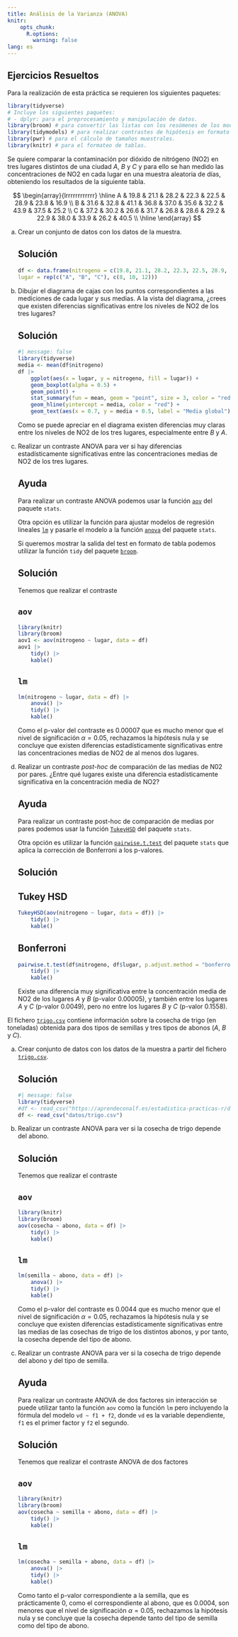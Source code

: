 ```yaml
---
title: Análisis de la Varianza (ANOVA)
knitr: 
    opts_chunk: 
      R.options:
        warning: false
lang: es
---
```


## Ejercicios Resueltos

Para la realización de esta práctica se requieren los siguientes paquetes:

```r
library(tidyverse)
# Incluye los siguientes paquetes:
# - dplyr: para el preprocesamiento y manipulación de datos.
library(broom) # para convertir las listas con los resúmenes de los modelos de regresión a formato organizado.
library(tidymodels) # para realizar contrastes de hipótesis en formato tidy.
library(pwr) # para el cálculo de tamaños muestrales.
library(knitr) # para el formateo de tablas.
```

:::{#exr-anova-un-factor-contaminacion}
Se quiere comparar la contaminación por dióxido de nitrógeno (NO2) en tres lugares distintos de una ciudad $A$, $B$ y $C$ y para ello se han medido las concentraciones de NO2 en cada lugar en una muestra aleatoria de días, obteniendo los resultados de la siguiente tabla.

$$
\begin{array}{lrrrrrrrrrrrr}
\hline
A & 19.8 & 21.1 & 28.2 & 22.3 & 22.5 & 28.9 & 23.8 & 16.9 \\
B & 31.6 & 32.8 & 41.1 & 36.8 & 37.0 & 35.6 & 32.2 & 43.9 & 37.5 & 25.2 \\
C & 37.2 & 30.2 & 26.6 & 31.7 & 26.8 & 28.6 & 29.2 & 22.9 & 38.0 & 33.9 & 26.2 & 40.5 \\
\hline
\end{array}
$$

a.  Crear un conjunto de datos con los datos de la muestra.

    :::{.callout-tip collapse="true"}
    ## Solución

    ```r
    df <- data.frame(nitrogeno = c(19.8, 21.1, 28.2, 22.3, 22.5, 28.9, 23.8, 16.9, 31.6, 32.8, 41.1, 36.8, 37.0, 35.6, 32.2, 43.9, 37.5, 25.2, 37.2, 30.2, 26.6, 31.7, 26.8, 28.6, 29.2, 22.9, 38.0, 33.9, 26.2, 40.5),
    lugar = rep(c("A", "B", "C"), c(8, 10, 12)))
    ```
    :::

a.  Dibujar el diagrama de cajas con los puntos correspondientes a las mediciones de cada lugar y sus medias. A la vista del diagrama, ¿crees que existen diferencias significativas entre los niveles de NO2 de los tres lugares?

    :::{.callout-tip collapse="true"}
    ## Solución
    
    ```r
    #| message: false
    library(tidyverse)
    media <- mean(df$nitrogeno)
    df |> 
        ggplot(aes(x = lugar, y = nitrogeno, fill = lugar)) +
        geom_boxplot(alpha = 0.5) +
        geom_point() + 
        stat_summary(fun = mean, geom = "point", size = 3, color = "red") +
        geom_hline(yintercept = media, color = "red") +
        geom_text(aes(x = 0.7, y = media + 0.5, label = "Media global") )
    ```

    Como se puede apreciar en el diagrama existen diferencias muy claras entre los niveles de NO2 de los tres lugares, especialmente entre $B$ y $A$.
    :::

a.  Realizar un contraste ANOVA para ver si hay diferencias estadísticamente significativas entre las concentraciones medias de NO2 de los tres lugares.

    :::{.callout-note collapse="true"}
    ## Ayuda
    Para realizar un contraste ANOVA podemos usar la función [`aov`](https://rdrr.io/r/stats/aov.html) del paquete `stats`.

    Otra opción es utilizar la función para ajustar modelos de regresión lineales [`lm`](https://www.rdocumentation.org/packages/stats/versions/3.6.2/topics/lm) y pasarle el modelo a la función [`anova`](https://rdrr.io/r/stats/anova.html) del paquete `stats`.

    Si queremos mostrar la salida del test en formato de tabla podemos utilizar la función `tidy` del paquete [`broom`](https://broom.tidymodels.org/index.html).
    :::

    :::{.callout-tip collapse="true"}
    ## Solución
    Tenemos que realizar el contraste

    \begin{align*}
    H_0 &: \mu_A = \mu_B = \mu_C \\
    H_1 &: \mbox{Existen diferencias entre al menos dos medias}
    \end{align*}

    :::{.panel-tabset}
    ## `aov`

    ```r
    library(knitr)
    library(broom)
    aov1 <- aov(nitrogeno ~ lugar, data = df) 
    aov1 |> 
        tidy() |> 
        kable()
    ```

    ## `lm`

    ```r
    lm(nitrogeno ~ lugar, data = df) |> 
        anova() |> 
        tidy() |> 
        kable()
    ```
    :::
    
    Como el p-valor del contraste es $0.00007$ que es mucho menor que el nivel de significación $\alpha=0.05$, rechazamos la hipótesis nula y se concluye que existen diferencias estadísticamente significativas entre las concentraciones medias de NO2 de al menos dos lugares.
    :::

a.  Realizar un contraste _post-hoc_ de comparación de las medias de N02 por pares. ¿Entre qué lugares existe una diferencia estadísticamente significativa en la concentración media de NO2?

    :::{.callout-note collapse="true"}
    ## Ayuda
    Para realizar un contraste post-hoc de comparación de medias por pares podemos usar la función [`TukeyHSD`](https://rdrr.io/r/stats/TukeyHSD.html) del paquete `stats`.

    Otra opción es utilizar la función [`pairwise.t.test`](https://rdrr.io/r/stats/pairwise.t.test.html) del paquete `stats` que aplica la corrección de Bonferroni a los p-valores.
    :::

    :::{.callout-tip collapse="true"}
    ## Solución

    :::{.panel-tabset}
    ## Tukey HSD

    ```r
    TukeyHSD(aov(nitrogeno ~ lugar, data = df)) |> 
        tidy() |> 
        kable()
    ```

    ## Bonferroni

    ```r
    pairwise.t.test(df$nitrogeno, df$lugar, p.adjust.method = "bonferroni") |> 
        tidy() |> 
        kable()
    ```
    :::

    Existe una diferencia muy significativa entre la concentración media de NO2 de los lugares $A$ y $B$ (p-valor $0.00005$), y también entre los lugares $A$ y $C$ (p-valor $0.0049$), pero no entre los lugares $B$ y $C$ (p-valor $0.1558$).
    :::
:::

:::{#exr-anova-dos-factores-trigo}
El fichero [`trigo.csv`](https://aprendeconalf.es/estadistica-practicas-r/datos/trigo.csv) contiene información sobre la cosecha de trigo (en toneladas) obtenida para dos tipos de semillas y tres tipos de abonos ($A$, $B$ y $C$).

a.  Crear conjunto de datos con los datos de la muestra a partir del fichero [`trigo.csv`](https://aprendeconalf.es/estadistica-practicas-r/datos/trigo.csv).

    :::{.callout-tip collapse="true"}
    ## Solución

    ```r
    #| message: false
    library(tidyverse)
    #df <- read_csv("https://aprendeconalf.es/estadistica-practicas-r/datos/trigo.csv")
    df <- read_csv("datos/trigo.csv")
    ```
    :::

a.  Realizar un contraste ANOVA para ver si la cosecha de trigo depende del abono.

    :::{.callout-tip collapse="true"}
    ## Solución
    Tenemos que realizar el contraste

    \begin{align*}
    H_0 &: \mu_A = \mu_B = \mu_C \\
    H_1 &: \mbox{Existen diferencias entre al menos dos medias}
    \end{align*}

    :::{.panel-tabset}
    ## `aov`

    ```r
    library(knitr)
    library(broom)
    aov(cosecha ~ abono, data = df) |> 
        tidy() |> 
        kable()
    ```

    ## `lm`

    ```r
    lm(semilla ~ abono, data = df) |> 
        anova() |> 
        tidy() |> 
        kable()
    ```
    :::
    
    Como el p-valor del contraste es $0.0044$ que es mucho menor que el nivel de significación $\alpha=0.05$, rechazamos la hipótesis nula y se concluye que existen diferencias estadísticamente significativas entre las medias de las cosechas de trigo de los distintos abonos, y por tanto, la cosecha depende del tipo de abono.
    :::

a.  Realizar un contraste ANOVA para ver si la cosecha de trigo depende del abono y del tipo de semilla.

    :::{.callout-note collapse="true"}
    ## Ayuda
    Para realizar un contraste ANOVA de dos factores sin interacción se puede utilizar tanto la función `aov` como la función `lm` pero incluyendo la fórmula del modelo `vd ~ f1 + f2`, donde `vd` es la variable dependiente, `f1` es el primer factor y `f2` el segundo.
    :::

    :::{.callout-tip collapse="true"}
    ## Solución
    Tenemos que realizar el contraste ANOVA de dos factores 

    :::{.panel-tabset}
    ## `aov`

    ```r
    library(knitr)
    library(broom)
    aov(cosecha ~ semilla + abono, data = df) |> 
        tidy() |> 
        kable()
    ```

    ## `lm`

    ```r
    lm(cosecha ~ semilla + abono, data = df) |> 
        anova() |> 
        tidy() |> 
        kable()
    ```
    :::
    
    Como tanto el p-valor correspondiente a la semilla, que es prácticamente $0$, como el correspondiente al abono, que es $0.0004$, son menores que el nivel de significación $\alpha=0.05$,  rechazamos la hipótesis nula y se concluye que la cosecha depende tanto del tipo de semilla como del tipo de abono.
    :::


:::